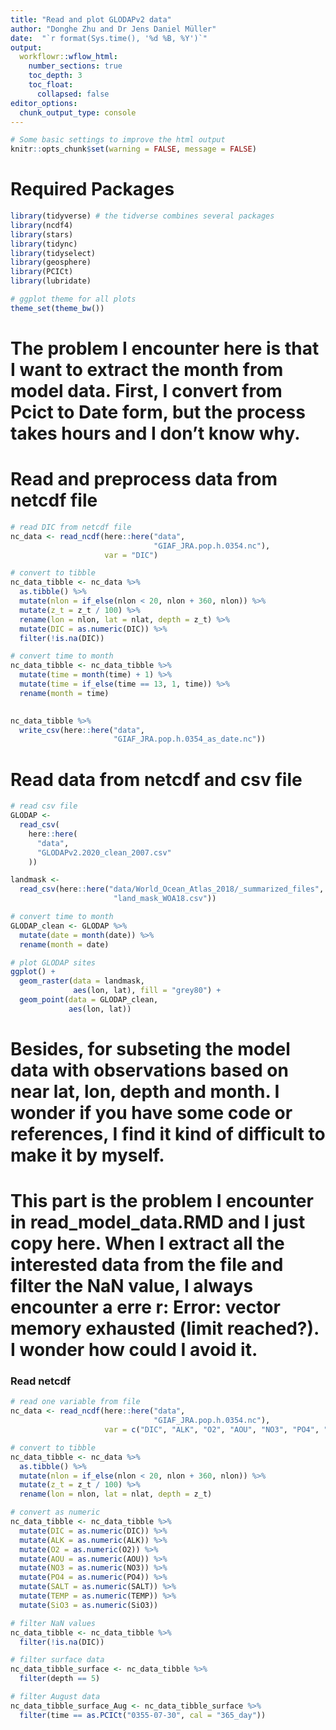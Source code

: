 ```yaml
---
title: "Read and plot GLODAPv2 data"
author: "Donghe Zhu and Dr Jens Daniel Müller"
date:  "`r format(Sys.time(), '%d %B, %Y')`"
output: 
  workflowr::wflow_html:
    number_sections: true
    toc_depth: 3
    toc_float:
      collapsed: false
editor_options:
  chunk_output_type: console
---
```



```r
# Some basic settings to improve the html output
knitr::opts_chunk$set(warning = FALSE, message = FALSE)
```


# Required Packages

```r
library(tidyverse) # the tidverse combines several packages
library(ncdf4)
library(stars)
library(tidync)
library(tidyselect)
library(geosphere)
library(PCICt)
library(lubridate)
```


```r
# ggplot theme for all plots
theme_set(theme_bw())
```

# The problem I encounter here is that I want to extract the month from model data. First, I convert from Pcict to Date form, but the process takes hours and I don't know why.
# Read and preprocess data from netcdf file
```r

# read DIC from netcdf file
nc_data <- read_ncdf(here::here("data",
                                "GIAF_JRA.pop.h.0354.nc"),
                     var = "DIC")

# convert to tibble
nc_data_tibble <- nc_data %>%
  as.tibble() %>%
  mutate(nlon = if_else(nlon < 20, nlon + 360, nlon)) %>%
  mutate(z_t = z_t / 100) %>%
  rename(lon = nlon, lat = nlat, depth = z_t) %>%
  mutate(DIC = as.numeric(DIC)) %>%
  filter(!is.na(DIC))

# convert time to month
nc_data_tibble <- nc_data_tibble %>%
  mutate(time = month(time) + 1) %>%
  mutate(time = if_else(time == 13, 1, time)) %>%
  rename(month = time)

  
nc_data_tibble %>% 
  write_csv(here::here("data",
                       "GIAF_JRA.pop.h.0354_as_date.nc"))

```

# Read data from netcdf and csv file
```r
# read csv file
GLODAP <-
  read_csv(
    here::here(
      "data",
      "GLODAPv2.2020_clean_2007.csv"
    ))

landmask <- 
  read_csv(here::here("data/World_Ocean_Atlas_2018/_summarized_files",
                       "land_mask_WOA18.csv"))

# convert time to month
GLODAP_clean <- GLODAP %>%
  mutate(date = month(date)) %>%
  rename(month = date)

# plot GLODAP sites
ggplot() + 
  geom_raster(data = landmask,
              aes(lon, lat), fill = "grey80") +
  geom_point(data = GLODAP_clean,
             aes(lon, lat)) 

```

# Besides, for subseting the model data with observations based on near lat, lon, depth and month. I wonder if you have some code or references, I find it kind of difficult to make it by myself.


# This part is the problem I encounter in read_model_data.RMD and I just copy here. When I extract all the interested data from the file and filter the NaN value, I always encounter a erre r: Error: vector memory exhausted (limit reached?). I wonder how could I avoid it.

### Read netcdf
```r
# read one variable from file
nc_data <- read_ncdf(here::here("data",
                                "GIAF_JRA.pop.h.0354.nc"),
                     var = c("DIC", "ALK", "O2", "AOU", "NO3", "PO4", "SALT", "TEMP", "SiO3"))

# convert to tibble
nc_data_tibble <- nc_data %>%
  as.tibble() %>%
  mutate(nlon = if_else(nlon < 20, nlon + 360, nlon)) %>%
  mutate(z_t = z_t / 100) %>%
  rename(lon = nlon, lat = nlat, depth = z_t)

# convert as numeric
nc_data_tibble <- nc_data_tibble %>%
  mutate(DIC = as.numeric(DIC)) %>%
  mutate(ALK = as.numeric(ALK)) %>%
  mutate(O2 = as.numeric(O2)) %>%
  mutate(AOU = as.numeric(AOU)) %>%
  mutate(NO3 = as.numeric(NO3)) %>%
  mutate(PO4 = as.numeric(PO4)) %>%
  mutate(SALT = as.numeric(SALT)) %>%
  mutate(TEMP = as.numeric(TEMP)) %>%
  mutate(SiO3 = as.numeric(SiO3))

# filter NaN values
nc_data_tibble <- nc_data_tibble %>%
  filter(!is.na(DIC))

# filter surface data
nc_data_tibble_surface <- nc_data_tibble %>%
  filter(depth == 5)

# filter August data
nc_data_tibble_surface_Aug <- nc_data_tibble_surface %>%
  filter(time == as.PCICt("0355-07-30", cal = "365_day")) 

```
